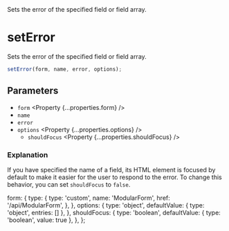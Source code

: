 
<Title>setError</Title>
<Description>Sets the error of the specified field or field array.</Description>

# setError

Sets the error of the specified field or field array.

```ts
setError(form, name, error, options);
```

## Parameters

- `form` <Property {...properties.form} />
- `name` <Property type="string" />
- `error` <Property type="string" />
- `options` <Property {...properties.options} />
  - `shouldFocus` <Property {...properties.shouldFocus} />

### Explanation

If you have specified the name of a field, its HTML element is focused by default to make it easier for the user to respond to the error. To change this behavior, you can set `shouldFocus` to `false`.

  form: {
    type: {
      type: 'custom',
      name: 'ModularForm',
      href: '/api/ModularForm',
    },
  },
  options: {
    type: 'object',
    defaultValue: { type: 'object', entries: [] },
  },
  shouldFocus: {
    type: 'boolean',
    defaultValue: { type: 'boolean', value: true },
  },
};
